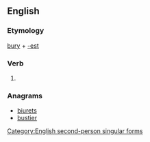 ==English==

===Etymology===
[[bury]] + [[-est]]

===Verb===
{{en-verb form}}

# {{context|archaic}} {{form of|Second-person singular simple present form|bury}}

===Anagrams===
* [[biurets#English|biurets]]
* [[bustier#English|bustier]]

[[Category:English second-person singular forms]]